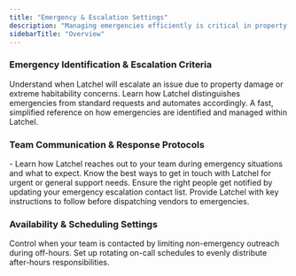 ```yaml
---
title: "Emergency & Escalation Settings"
description: "Managing emergencies efficiently is critical in property maintenance—and Latchel makes it easier for you. The Emergency and Escalation Settings section helps you take control of how urgent situations are handled. From setting clear contact protocols and on-call schedules to defining emergency vs. non-emergency workflows, this guide ensures your team stays prepared, informed, and responsive when it matters most."
sidebarTitle: "Overview"
---
```


### **Emergency Identification & Escalation Criteria**

<Card title="Emergency Escalations: Property Damaging and Extreme Habitability Situations" icon="house-chimney-crack" iconType="duotone" href="/s/topic/0TO5e000000h9wqGAA/Emergency-Escalations-Property-Damaging-and-Extreme-Habitability-Situations">
  Understand when Latchel will escalate an issue due to property damage or extreme habitability concerns.
</Card>

<CardGroup cols={2}>
  <Card title="Maintenance Automation: Emergency vs. Non-Emergency" icon="house-day" iconType="duotone" href="/s/topic/0TO5e000000h9wqGAA/Maintenance-Automation-Emergency-Vs-Non-Emergency">
    Learn how Latchel distinguishes emergencies from standard requests and automates accordingly.
  </Card>
  <Card title="Emergency Process Quick Guide" icon="light-emergency-on" iconType="duotone" href="/s/topic/0TO5e000000h9wqGAA/Emergency-Process-Quick-Guide">
    A fast, simplified reference on how emergencies are identified and managed within Latchel.
  </Card>
</CardGroup>

### **Team Communication & Response Protocols**

<CardGroup cols={2}>
  <Card title="Emergency Outbound Communication Process" icon="phone-arrow-up-right" iconType="duotone" href="/s/topic/0TO5e000000h9wqGAA/Emergency-Outbound-Communication-Process">
    - Learn how Latchel reaches out to your team during emergency situations and what to expect.
  </Card>
  <Card title="How to Contact Latchel" icon="phone-volume" iconType="duotone" href="/s/topic/0TO5e000000h9wqGAA/How-to-Contact-Latchel">
    Know the best ways to get in touch with Latchel for urgent or general support needs.
  </Card>
  <Card title="How to Update Your Escalation Contacts" icon="list-ol" iconType="duotone" href="/s/topic/0TO5e000000h9wqGAA/How-to-Update-Your-Escalation-Contacts">
    Ensure the right people get notified by updating your emergency escalation contact list.
  </Card>
  <Card title="Setting Up Pre-Dispatch Instructions with Latchel" icon="truck-fast" iconType="duotone" href="/s/topic/0TO5e000000h9wqGAA/How-to-Send-Latchel-Pre-Dispatch-Instructions">
    Provide Latchel with key instructions to follow before dispatching vendors to emergencies.
  </Card>
</CardGroup>

### **Availability & Scheduling Settings**

<CardGroup cols={2}>
  <Card title="How to Restrict Evening Availability for Non-Emergency Work Orders" icon="phone-slash" iconType="duotone" href="/s/topic/0TO5e000000h9wqGAA/How-to-Restrict-Evening-Availability-for-Non-Emergency-Work-Orders">
    Control when your team is contacted by limiting non-emergency outreach during off-hours.
  </Card>
  <Card title="How to Set-up an On-Call Rotation" icon="clock-rotate-left" iconType="duotone" href="/s/topic/0TO5e000000h9wqGAA/How-to-Set-up-an-On-Call-Rotation">
    Set up rotating on-call schedules to evenly distribute after-hours responsibilities.
  </Card>
</CardGroup>